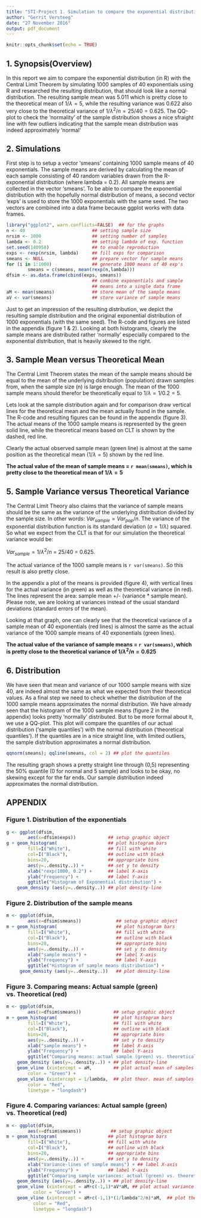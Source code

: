 ```yaml
---
title: "STI-Project 1. Simulation to compare the exponential distribution in R with the Central Limit Theorem "
author: "Gerrit Versteeg"
date: "27 November 2016"
output: pdf_document
---
```


```r
knitr::opts_chunk$set(echo = TRUE)
```


## 1. Synopsis(Overview)
In this report we aim to compare the exponential distribution (in R) with the Central Limit Theorem by simulating 1000 samples of 40 exponentials using R and researched the resulting distribution, that should look like a normal distribution.
The resulting sample mean was 5.011 which is pretty close to the theoretical mean of $1/\lambda = 5$, while the resulting variance was 0.622 also very close to the theoretical variance of  $1/\lambda^2/n = 25/40 = 0.625$. The QQ-plot to check the 'normality' of the sample distribution shows a nice sfraight line with few outliers indicating that the sample mean distribution was indeed approximately 'normal'  

## 2. Simulations
First step is to setup a vector 'smeans' containing 1000 sample means of 40 exponentials. The sample means are derived by calculating the mean of each sample consisting of 40 random variables drawn from the R-exponential distribution (where lambda = 0.2). All sample means are collected in the vector 'smeans'. To be able to compare the exponential distribution with the hopefully normal distribution of means, a second vector 'exps' is used to store the 1000 exponentials with the same seed. The two vectors are combined into a data frame because ggplot works with data frames.

```r
library("ggplot2", warn.conflicts=FALSE)  ## for the graphs
n <- 40                         ## setting sample size
nrsim <- 1000                   ## setting number of samples
lambda <- 0.2                   ## setting lambda of exp. function
set.seed(140958)                ## to enable reproduction
exps <- rexp(nrsim, lambda)     ## fill exps for comparison
smeans <- NULL                  ## prepare vector for sample means
for (i in 1:1000)               ## generate 1000 means of 40 exp's
        smeans = c(smeans, mean(rexp(n,lambda)))
dfsim <- as.data.frame(cbind(exps, smeans))
                                ## combine exponentials and sample
                                ## means into a single data frame
aM <- mean(smeans)              ## store mean of the sample means
aV <- var(smeans)               ## store variance of sample means
```

Just to get an impression of the resulting distribution, we depict the resulting sample distribution and the original exponential distribution of 1000 exponentials (with the same seed). The R-code and figures are listed in the appendix (figure 1 & 2). 
Looking at both histograms, clearly the sample means are distributed rather 'normally' especially compared to the exponential distribution, that is heavily skewed to the right.

## 3. Sample Mean versus Theoretical Mean
The Central Limit Theorem states the mean of the sample means should be equal to the mean of the underlying dsitribution (population) drawn samples from, when the sample size (n) is large enough. The mean of the 1000 sample means should therefor be theoretically equal to $1/\lambda = 1/0.2 = 5$.

Lets look at the sample distribution again and for comparison draw vertical lines for the theoretical mean and the mean actually found in the sample. The R-code and resulting figures can be found in the appendix (figure 3). The actual means of the 1000 sample means is represented by the green solid line, while the theoretical means based on CLT is shown by the dashed, red line.

Clearly the actual observed sample mean (green line) is almost at the same position as the theoretical mean ($1/\lambda = 5$) shown by the red line.

**The actual value of the mean of sample means = `r mean(smeans)`, which is pretty close to the theoretical mean of $1/\lambda = 5$ **

## 5. Sample Variance versus Theoretical Variance
The Central Limit Theory also claims that the variance of sample means should be the same as the variance of the underlying distribution divided by the sample size. In other words: $Var_{sample} = Var_{pop}/n$. The variance of the exponential distribution function is its standard deviation ($\sigma = 1/\lambda$) squared. So what we expect from the CLT is that for our simulation the theoretical variance would be:

$Var_{sample} = 1/\lambda^2/n$ = 25/40 = 0.625.

The actual variance of the 1000 sample means is `r var(smeans)`. So this result is also pretty close.

In the appendix a plot of the means is provided (figure 4), with vertical lines for the actual variance (in green) as well as the theoretical variance (in red). The lines represent the area: sample mean +/- (variance * sample mean). Please note, we are looking at variances instead of the usual standard deviations (standard errors of the mean).

Looking at that graph, one can clearly see that the theoretical variance of a sample mean of 40 exponentials (red lines) is almost the same as the actual variance of the 1000 sample means of 40 exponentials (green lines). 

**The actual value of the variance of sample means = `r var(smeans)`, which is pretty close to the theoretical variance of $1/\lambda^2/n = 0.625$ **

## 6. Distribution
We have seen that mean and variance of our 1000 sample means with size 40, are indeed almost the same as what we expected from their theoretical values. As a final step we need to check whether the distribution of the 1000 sample means approximates the normal distribution. We have already seen that the histogram of the 1000 sample means (figure 2 in the appendix) looks pretty 'normally' distributed. But to be more formal about it, we use a QQ-plot. This plot will compare the quantiles of our actual distribution ('sample quantiles') with the normal distribution ('theoretical quantiles'). If the quantiles are in a nice straight line, with limited outliers, the sample distribution approximates a normal distribution.

```r
qqnorm(smeans); qqline(smeans, col = 2) ## plot the quantiles
```

The resulting graph shows a pretty straight line through (0,5) representing the 50% quantile (0 for normal and 5 sample) and looks to be okay, no skewing except for the far ends. Our sample distribution indeed approximates the normal distribution.


## APPENDIX
### Figure 1. Distribution of the exponentials

```r
g <- ggplot(dfsim, 
        aes(x=dfsim$exps))            ## setup graphic object
g + geom_histogram(                   ## plot histogram bars
        fill=I("White"),              ## fill with white
        col=I("Black"),               ## outline with black
        bins=20,                      ## appropriate bins
        aes(y=..density..)) +         ## set y to density
        xlab("rexp(1000, 0.2") +      ## label X-axis
        ylab("Frequency") +           ## label Y-axis
        ggtitle("Histogram of Exponential distribution") +
    geom_density (aes(y=..density..)) ## plot density-line
```

### Figure 2. Distribution of the sample means

```r
m <- ggplot(dfsim, 
        aes(x=dfsim$smeans))             ## setup graphic object
m + geom_histogram(                      ## plot histogram bars
        fill=I("White"),                 ## fill with white
        col=I("Black"),                  ## outline with black
        bins=20,                         ## appropriate bins
        aes(y=..density..)) +            ## set y to density
        xlab("sample means") +           ## label X-axis
        ylab("Frequency") +              ## label Y-axis
        ggtitle("Histogram of sample means distribution") +
     geom_density (aes(y=..density..))   ## plot density-line
```

### Figure 3. Comparing means: Actual sample (green) vs. Theoretical (red)

```r
m <- ggplot(dfsim, 
        aes(x=dfsim$smeans))            ## setup graphic object
m + geom_histogram(                     ## plot histogram bars
        fill=I("White"),                ## fill with white
        col=I("Black"),                 ## outline with black
        bins=20,                        ## appropriate bins
        aes(y=..density..)) +           ## set y to density
        xlab("sample means") +          ## label X-axis
        ylab("Frequency") +             ## label Y-axis
        ggtitle("Comparing means: actual sample (green) vs. theoretical (red)") +
    geom_density (aes(y=..density..)) + ## plot density-line
    geom_vline (xintercept = aM,        ## plot actual mean of samples 
        color = "Green") +
    geom_vline (xintercept = 1/lambda,  ## plot theor. mean of samples
        color = "Red",
        linetype = "longdash")  
```

### Figure 4. Comparing variances: Actual sample (green) vs. Theoretical (red)

```r
m <- ggplot(dfsim, 
        aes(x=dfsim$smeans))           ## setup graphic object
m + geom_histogram(                   ## plot histogram bars
        fill=I("White"),              ## fill with white
        col=I("Black"),               ## outline with black
        bins=20,                      ## appropriate bins
        aes(y=..density..)) +         ## set y to density
        xlab("Variance-lines of sample means") + ## label X-axis
        ylab("Frequency") +           ## label Y-axis
        ggtitle("Comparing sample variances: actual (green) vs. theoretical (red)") +
    geom_density (aes(y=..density..)) + ## plot density-line
    geom_vline (xintercept = aM+c(-1,1)*aV*aM, ## plot actual variance of sample means 
          color = "Green") +
    geom_vline (xintercept = aM+c(-1,1)*(1/lambda^2/n)*aM,  ## plot theor. variance of sample means
          color = "Red",
          linetype = "longdash")
```
